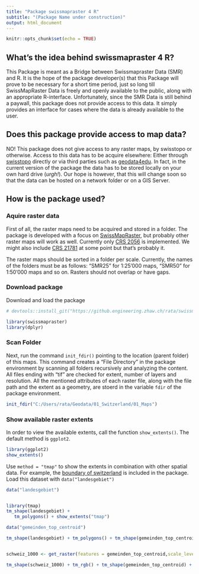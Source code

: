 ```yaml
---
title: "Package swissmapraster 4 R"
subtitle: "(Package Name under construction)"
output: html_document
---
```


```r
knitr::opts_chunk$set(echo = TRUE)
```

## What's the idea behind swissmapraster 4 R?

This Package is meant as a Bridge between Swissmapraster Data (SMR) and R. It is the hope of the package developer(s) that this Package will prove to be necessary for a short time period, just so long till SwissMapRaster Data is freely and openly available to the public,  along with an appropriate R-interface. Unfortunately, since the SMR Data is still behind a paywall, this package does not provide access to this data. It simply provides an interface for cases where the data is already available to the user.

## Does this package provide access to map data?

NO! This package does not give access to any raster maps, by swisstopo or otherwise. Access to this data has to be acquire elsewhere: Either through [swisstopo](https://shop.swisstopo.admin.ch) directly or via third parties such as [geodata4edu](https://www.geodata4edu.ch). In fact, in the current version of the package the data has to be stored locally on your own hard drive (_urgh!_). Our hope is however, that this will change soon so that the data can be hosted on a network folder or on a GIS Server. 

## How is the package used? 


### Aquire raster data

First of all, the raster maps need to be acquired and stored in a folder. The package is developed with a focus on [SwissMapRaster](https://shop.swisstopo.admin.ch/de/products/maps/national/digital/), but probably other raster maps will work as well. Currently only [CRS 2056](https://epsg.io/2056) is implemented. We might also include [CRS 21781](https://epsg.io/21781) at some point but that's probably it. 

The raster maps should be sorted in a folder per scale. Currently, the names of the folders must be as follows: "SMR25" for 1:25'000 maps, "SMR50" for 1:50'000 maps and so on. Rasters should not overlap or have gaps.


### Download package

Download and load the package

```r
# devtools::install_git("https://github.engineering.zhaw.ch/rata/swissmapraster.git",upgrade = F)

library(swissmapraster)
library(dplyr)
```

### Scan Folder

Next, run the command `init_fdir()` pointing to the location (parent folder) of this maps. This command creates a "File Directory" in the package environment by scanning all folders recursively and analyzing the content. All files ending with "tif" are checked for extent, number of layers and resolution. All the mentioned attributes of each raster file, along with the file path and the extent as a geometry, are stoerd in the variable `fdir` of the package environment.


```r
init_fdir("C:/Users/rata/Geodata/01_Switzerland/01_Maps")
```



### Show available raster extents

In order to view the available extents, call the function `show_extents()`. The default method is `ggplot2`.

```r

library(ggplot2)
show_extents()

```


Use `method = "tmap"` to show the extents in combination with other spatial data. For example, the [boundary of switzerland](https://opendata.swiss/en/dataset/swissboundaries3d-landesgrenzen) is included in the package. Load this dataset with `data("landesgebiet")`

```r

data("landesgebiet")


library(tmap)
tm_shape(landesgebiet) + 
   tm_polygons() + show_extents("tmap")
```


```r


data("gemeinden_top_centroid")

tm_shape(landesgebiet) + tm_polygons() + tm_shape(gemeinden_top_centroid) + tm_dots(size = "EINWOHNERZ")


schweiz_1000 <- get_raster(features = gemeinden_top_centroid,scale_level = 1000,x_add = 500, y_add = 500,method = "bbox",epsg = 2056)

tm_shape(schweiz_1000) + tm_rgb() + tm_shape(gemeinden_top_centroid) + tm_dots(size = "EINWOHNERZ")

```








